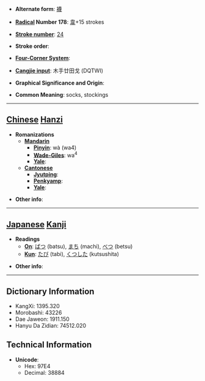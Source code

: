 * '''Alternate form''': [[襪]]

* '''[[Wiktionary:Chinese radical index| Radical]] Number 178''': [[Wiktionary:Chinese radical index 韋|韋]]+15 strokes

* '''[[Wiktionary:Chinese total strokes index|Stroke number]]''': [[Wiktionary:Chinese total strokes index 24|24]]

* '''Stroke order''': 

* '''[[Wiktionary:Chinese four corner index|Four-Corner System]]''': 

* '''[[Wiktionary:Chinese Cangjie index|Cangjie input]]''': 木手廿田戈 (DQTWI)

* '''Graphical Significance and Origin''': 

* '''Common Meaning''': socks, stockings

----

== [[Chinese]] [[Hanzi]] ==

* '''Romanizations'''
** '''[[Mandarin]]'''
*** '''[[Pinyin]]''': wà (wa4)
*** '''[[Wade-Giles]]''': wa<sup>4</sup>
*** '''[[Yale]]''': 
** '''[[Cantonese]]'''
*** '''[[Jyutping]]''':
*** '''[[Penkyamp]]''': 
*** '''[[Yale]]''': 

* '''Other info''': 

----

== [[Japanese]] [[Kanji]] ==

* '''Readings'''
** '''[[On]]''': [[ばつ]] (batsu), [[まち]] (machi), [[べつ]] (betsu)
** '''[[Kun]]''': [[たび]] (tabi), [[くつした]] (kutsushita)

* '''Other info''':  

----

== Dictionary Information ==

* KangXi: 1395.320
* Morobashi: 43226
* Dae Jaweon: 1911.150
* Hanyu Da Zidian: 74512.020

== Technical Information ==

* '''Unicode''':
** Hex: 97E4
** Decimal: 38884